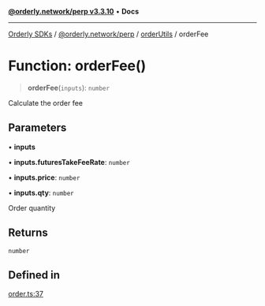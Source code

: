 [**@orderly.network/perp v3.3.10**](/sdks/tech-doc/@orderly.network/perp/README) • **Docs**

***

[Orderly SDKs](/sdks/tech-doc/packages) / [@orderly.network/perp](/sdks/tech-doc/@orderly.network/perp/README) / [orderUtils](/sdks/tech-doc/@orderly.network/perp/namespaces/orderUtils/README) / orderFee

# Function: orderFee()

> **orderFee**(`inputs`): `number`

Calculate the order fee

## Parameters

• **inputs**

• **inputs.futuresTakeFeeRate**: `number`

• **inputs.price**: `number`

• **inputs.qty**: `number`

Order quantity

## Returns

`number`

## Defined in

[order.ts:37](https://github.com/OrderlyNetwork/js-sdk/blob/554ae704783e3b83c40bb234a899e8f02987d9b6/packages/perp/src/order.ts#L37)
